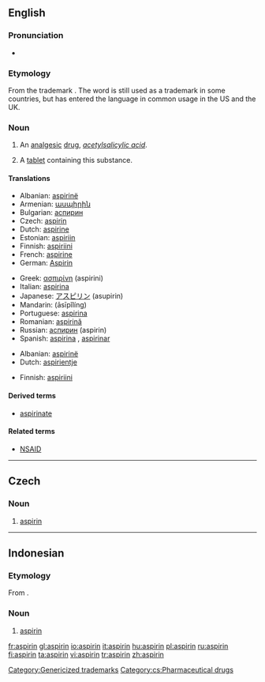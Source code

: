 {{see|Aspirin}}
{{wikipedia}}
==English==

===Pronunciation===
* {{IPA|/ˈæspɻɪn/}}

===Etymology===
From the {{G.}} trademark {{term|Aspirin|lang=de}}. The word is still used as a trademark in some countries, but has entered the language in common usage in the US and the UK.

===Noun===
{{en-noun|aspirins|-}}

# {{context|uncountable|pharmaceutical drug}} An [[analgesic]] [[drug]], ''[[acetylsalicylic acid]]''.
# {{countable}} A [[tablet]] containing this substance.

====Translations====
{{trans-top|analgesic drug}}
* Albanian: [[aspirinë]]
* Armenian: [[ասպիրին]]
* Bulgarian: [[аспирин]] {{m}}
* Czech: [[#Czech|aspirin]] {{m}}
* Dutch: [[aspirine#Dutch|aspirine]]
* Estonian: [[aspiriin]]
* Finnish: [[aspiriini]]
* French: [[aspirine#French|aspirine]] {{f}}
* German: [[Aspirin]] {{n}}
{{trans-mid}}
* Greek: [[ασπιρίνη]] (aspirini)
* Italian: [[aspirina]] {{f}}
* Japanese: [[アスピリン]] (asupirin)
* Mandarin: {{zh-ts|阿斯匹靈|阿斯匹灵}} (āsīpǐlíng)
* Portuguese: [[aspirina#Portuguese|aspirina]] {{f}}
* Romanian: [[aspirină]] {{f}}
* Russian: [[аспирин]] (aspirin)
* Spanish: [[aspirina#Spanish|aspirina]] {{f}}, [[aspirinar]] {{f}}
{{trans-bottom}}

{{trans-top|tablet containing acetylsalicylic acid}}
* Albanian: [[aspirinë]]
* Dutch: [[aspirientje]] {{n}}
{{trans-mid}}
* Finnish: [[aspiriini]]
{{trans-bottom}}

====Derived terms====
* [[aspirinate]]

====Related terms====
* [[NSAID]]

[[Category:Genericized trademarks]]

----

==Czech==

===Noun===
{{cs-noun|g=m}}

# [[#English|aspirin]]

[[Category:cs:Pharmaceutical drugs]]

----

==Indonesian==

===Etymology===
From {{D.|id}} {{term|aspirine|lang=nl}}.

===Noun===
{{infl|id|noun}}

# [[#English|aspirin]]

[[fr:aspirin]]
[[gl:aspirin]]
[[io:aspirin]]
[[it:aspirin]]
[[hu:aspirin]]
[[pl:aspirin]]
[[ru:aspirin]]
[[fi:aspirin]]
[[ta:aspirin]]
[[vi:aspirin]]
[[tr:aspirin]]
[[zh:aspirin]]